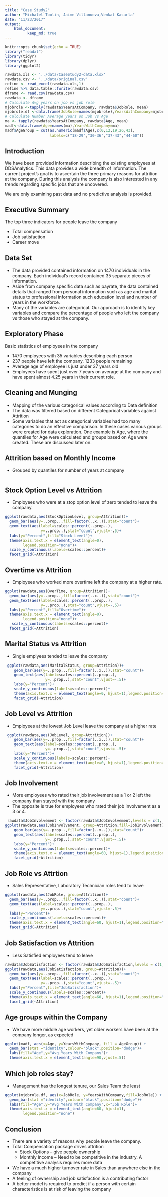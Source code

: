 ```yaml
---
title: "Case Study2"
author: "Michalel Toolin, Jaime Villanueva,Venkat Kasarla"
date: "11/23/2017"  
output: 
    html_document:
          keep_md: true
---
```

```r
knitr::opts_chunk$set(echo = TRUE)
library("readxl")
library(tidyr)
library(dplyr)
library(ggplot2)
```

```r
rawdata.xls <- '../data/CaseStudy2-data.xlsx'
rawdata.csv <- '../data/original.csv'
refine <- read_excel(rawdata.xls,1)
refine %>% data.table::fwrite(rawdata.csv)
dframe <- read.csv(rawdata.csv)
rawdata <- dframe
# Calculate Avg years on job vs job role
mjobrole <-tapply(rawdata$YearsAtCompany, rawdata$JobRole, mean)
mjobrole.df <-data.frame(JobRole=names(mjobrole),YearsWithCompany=mjobrole)
# Calculate Number Average years on Job vs Age
ma <- tapply(rawdata$YearsAtCompany, rawdata$Age, mean)
madf<-data.frame(Age=names(ma),YearsWithCompany=ma)
madf$AgeGroup = cut(as.numeric(madf$Age),c(0,12,19,26,43), 
                    labels=c("18-29","30-36","37-43","44-60"))
```
## Introduction  
We have been provided information describing the existing employees at DDSAnalytics.  This data provides a wide breadth of information.  The current project’s goal is to ascertain the three primary reasons for attrition at the company.  During this analysis the company is also interested in any trends regarding specific jobs that are uncovered.  

We are only examining past data and no predictive analysis is provided.  

## Executive Summary  
The top three indicators for people leave the company  

- Total compensation   
- Job satisfaction   
- Career move  
  
## Data Set
- The data provided contained information on 1470 individuals in the company.  Each individual’s   record contained 35 separate pieces of information.  
- Aside from company specific data such as payrate, the data contained details that ranged from   personal information such as age and marital status to professional information such education   level and number of years in the workforce.  
- Many of the variables are categorical.  Our approach is to identify key variables and compare the  percentage of people  who left the company vs those who stayed at the company.  
  
## Exploratory Phase  
Basic statistics of employees in the company 

-  1470 employees with 35 variables describing each person  
-  237 people have left the company, 1233 people remaining  
-  Average age of employee is just under 37 years old  
-  Employees have spent just over 7 years on average at the company and have spent almost 4.25 years in their current role.  

## Cleaning and Munging  
- Mapping of the various categorical values according to Data definition  
- The data was filtered based on different Categorical variables against Attrition  
- Some variables that act as categorical variables had too many categories to do an effective   comparison.  In these cases various groups were created for data exploration.  One example is Age, where the quantiles for Age were calculated and groups based on Age were created.  These are   discussed later on.  

## Attrition based on Monthly Income  
- Grouped by quantiles for number of years at company
```r

```

## Stock Option Level vs Attrition  
- Employees who were at a stop option level of zero tended to leave the company. 
```r
ggplot(rawdata,aes(StockOptionLevel, group=Attrition))+
  geom_bar(aes(y=..prop..,fill=factor(..x..)),stat="count")+
  geom_text(aes(label=scales::percent(..prop..),
                y=..prop..),stat="count",vjust=-.5)+
  labs(y="Percent",fill="Stock Level")+
  theme(axis.text.x = element_text(angle=0),
        legend.position="none")+
  scale_y_continuous(labels=scales::percent)+
  facet_grid(~Attrition)
```

## Overtime vs Attrition  
- Employees who worked more overtime left the company at a higher rate.  
```r
ggplot(rawdata,aes(OverTime, group=Attrition))+
  geom_bar(aes(y=..prop..,fill=factor(..x..)),stat="count")+
  geom_text(aes(label=scales::percent(..prop..),
                y=..prop..),stat="count",vjust=-.5)+
  labs(y="Percent",fill="Overtime")+
  theme(axis.text.x = element_text(angle=0),
        legend.position="none")+
   scale_y_continuous(labels=scales::percent)+
  facet_grid(~Attrition)
```
  
## Marital Status vs Attrition  
- Single emplyees tended to leave the company  
```r
 ggplot(rawdata,aes(MaritalStatus, group=Attrition))+
    geom_bar(aes(y=..prop..,fill=factor(..x..)),stat="count")+
    geom_text(aes(label=scales::percent(..prop..),
                  y=..prop..),stat="count",vjust=-.5)+
    labs(y="Percent")+
    scale_y_continuous(labels=scales::percent)+
    theme(axis.text.x = element_text(angle=0, hjust=1),legend.position="none")+
    facet_grid(~Attrition)
```
  
## Job Level vs Attrition  
- Employees at the lowest Job Level leave the company at a higher rate  
```r
 ggplot(rawdata,aes(JobLevel, group=Attrition))+
    geom_bar(aes(y=..prop..,fill=factor(..x..)),stat="count")+
    geom_text(aes(label=scales::percent(..prop..),
                  y=..prop..),stat="count",vjust=-.5)+
    labs(y="Percent")+
    scale_y_continuous(labels=scales::percent)+
    theme(axis.text.x = element_text(angle=0, hjust=1),legend.position="none")+
    facet_grid(~Attrition)
```
  
## Job Involvement  
- More employees who rated their job involvement as a 1 or 2 left the company than stayed with the company  
- The opposite is true for employees who rated their job involvement as a 3 or 4.
```r
 rawdata$JobInvolvement <- factor(rawdata$JobInvolvement,levels = c(1, 2, 3,4), labels = c("Low","Medium","High","Very High"))
ggplot(rawdata,aes(JobInvolvement, group=Attrition,fill=JobInvolvement))+
    geom_bar(aes(y=..prop..,fill=factor(..x..)),stat="count")+
    geom_text(aes(label=scales::percent(..prop..),
                  y=..prop..),stat="count",vjust=-.5)+
    labs(y="Percent")+
    scale_y_continuous(labels=scales::percent)+
    theme(axis.text.x = element_text(angle=60, hjust=1),legend.position="none")+
    facet_grid(~Attrition)
```

## Job Role vs Attrtion  
-  Sales Representative, Laboratory Technician roles tend to leave
```r
ggplot(rawdata,aes(JobRole, group=Attrition))+
  geom_bar(aes(y=..prop..,fill=factor(..x..)),stat="count")+
  geom_text(aes(label=scales::percent(..prop..),
                y=..prop..),stat="count",vjust=-.5)+
  labs(y="Percent")+
  scale_y_continuous(labels=scales::percent)+
  theme(axis.text.x = element_text(angle=60, hjust=1),legend.position="none")+
  facet_grid(~Attrition)
```

## Job Satisfaction vs Attrition
-  Less Satisfied employees tend to leave  
```r
rawdata$JobSatisfaction <- factor(rawdata$JobSatisfaction,levels = c(1, 2, 3,4), labels = c("Low","Medium","High","Very High"))
ggplot(rawdata,aes(JobSatisfaction, group=Attrition))+
  geom_bar(aes(y=..prop..,fill=factor(..x..)),stat="count")+
  geom_text(aes(label=scales::percent(..prop..),
                y=..prop..),stat="count",vjust=-.5)+
  labs(y="Percent",fill="JobSatisfaction")+
  scale_y_continuous(labels=scales::percent)+
  theme(axis.text.x = element_text(angle=60, hjust=1),legend.position="none")+
  facet_grid(~Attrition)
```

##  Age groups within the Company  
- We have more middle age workers, yet older workers have been at the company longer, as expected  

```r
ggplot(madf, aes(x=Age, y=YearsWithCompany, fill = AgeGroup)) +
  geom_bar(stat ="identity",colour="black",position="dodge")+
  labs(fill="Age",y="Avg Years With Company")+
  theme(axis.text.x = element_text(angle=90,vjust=.5))
```

## Which job roles stay?  
-  Management has the longest tenure, our Sales Team the least  
```r
ggplot(mjobrole.df, aes(x=JobRole, y=YearsWithCompany,fill=JobRole)) +
  geom_bar(stat ="identity",colour="black",position="dodge")+
  labs(fill="Age",y="Avg Years With Company",x="Job Role")+
  theme(axis.text.x = element_text(angle=60, hjust=1),
        legend.position="none")
```
  
## Conclusion  
- There are a variety of reasons why people leave the company.
-  Total Compensation package drives attrition  
    - Stock Options – give people ownership
    - Monthly Income – Need to be competitive in the industry. A competitive analysis requires more data  
- We have a much higher turnover rate in Sales than anywhere else in the company  
- A feeling of ownership and job satisfaction is a contributing factor  
- A better model is required to predict if a person with certain characteristics is at risk of leaving the company
